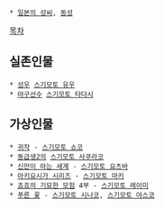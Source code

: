  * [[일본의 성씨]], [[동성]]

[[목차]]

== 실존인물 ==
 * [[성우]] [[스기모토 유우]]
 * [[야구]]선수 [[스기모토 타다시]]

== 가상인물 ==
 * [[귀작]] - [[스기모토 쇼코]]
 * [[동급생2]]의 [[스기모토 사쿠라코]]
 * [[신만이 아는 세계]] - [[스기모토 요츠바]]
 * [[아키요시가 시리즈]] - [[스기모토 마키]]
 * [[죠죠의 기묘한 모험]] 4부 - [[스기모토 레이미]]
 * [[푸른 꽃]] - [[스기모토 시나코]], [[스기모토 야스코]]
